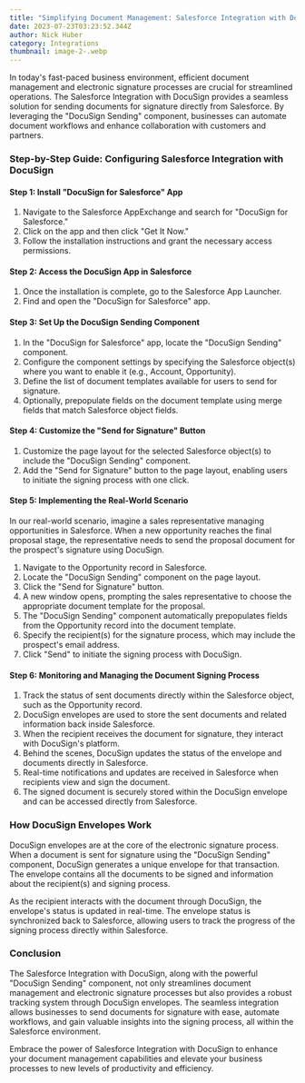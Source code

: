 ```yaml
---
title: "Simplifying Document Management: Salesforce Integration with DocuSign"
date: 2023-07-23T03:23:52.344Z
author: Nick Huber
category: Integrations
thumbnail: image-2-.webp
---
```

In today's fast-paced business environment, efficient document management and electronic signature processes are crucial for streamlined operations. The Salesforce Integration with DocuSign provides a seamless solution for sending documents for signature directly from Salesforce. By leveraging the "DocuSign Sending" component, businesses can automate document workflows and enhance collaboration with customers and partners.

### Step-by-Step Guide: Configuring Salesforce Integration with DocuSign

#### Step 1: Install "DocuSign for Salesforce" App

1. Navigate to the Salesforce AppExchange and search for "DocuSign for Salesforce."
2. Click on the app and then click "Get It Now."
3. Follow the installation instructions and grant the necessary access permissions.

#### Step 2: Access the DocuSign App in Salesforce

1. Once the installation is complete, go to the Salesforce App Launcher.
2. Find and open the "DocuSign for Salesforce" app.

#### Step 3: Set Up the DocuSign Sending Component

1. In the "DocuSign for Salesforce" app, locate the "DocuSign Sending" component.
2. Configure the component settings by specifying the Salesforce object(s) where you want to enable it (e.g., Account, Opportunity).
3. Define the list of document templates available for users to send for signature.
4. Optionally, prepopulate fields on the document template using merge fields that match Salesforce object fields.

#### Step 4: Customize the "Send for Signature" Button

1. Customize the page layout for the selected Salesforce object(s) to include the "DocuSign Sending" component.
2. Add the "Send for Signature" button to the page layout, enabling users to initiate the signing process with one click.

#### Step 5: Implementing the Real-World Scenario

In our real-world scenario, imagine a sales representative managing opportunities in Salesforce. When a new opportunity reaches the final proposal stage, the representative needs to send the proposal document for the prospect's signature using DocuSign.

1. Navigate to the Opportunity record in Salesforce.
2. Locate the "DocuSign Sending" component on the page layout.
3. Click the "Send for Signature" button.
4. A new window opens, prompting the sales representative to choose the appropriate document template for the proposal.
5. The "DocuSign Sending" component automatically prepopulates fields from the Opportunity record into the document template.
6. Specify the recipient(s) for the signature process, which may include the prospect's email address.
7. Click "Send" to initiate the signing process with DocuSign.

#### Step 6: Monitoring and Managing the Document Signing Process

1. Track the status of sent documents directly within the Salesforce object, such as the Opportunity record.
2. DocuSign envelopes are used to store the sent documents and related information back inside Salesforce.
3. When the recipient receives the document for signature, they interact with DocuSign's platform.
4. Behind the scenes, DocuSign updates the status of the envelope and documents directly in Salesforce.
5. Real-time notifications and updates are received in Salesforce when recipients view and sign the document.
6. The signed document is securely stored within the DocuSign envelope and can be accessed directly from Salesforce.

### How DocuSign Envelopes Work

DocuSign envelopes are at the core of the electronic signature process. When a document is sent for signature using the "DocuSign Sending" component, DocuSign generates a unique envelope for that transaction. The envelope contains all the documents to be signed and information about the recipient(s) and signing process.

As the recipient interacts with the document through DocuSign, the envelope's status is updated in real-time. The envelope status is synchronized back to Salesforce, allowing users to track the progress of the signing process directly within Salesforce.

### Conclusion

The Salesforce Integration with DocuSign, along with the powerful "DocuSign Sending" component, not only streamlines document management and electronic signature processes but also provides a robust tracking system through DocuSign envelopes. The seamless integration allows businesses to send documents for signature with ease, automate workflows, and gain valuable insights into the signing process, all within the Salesforce environment.

Embrace the power of Salesforce Integration with DocuSign to enhance your document management capabilities and elevate your business processes to new levels of productivity and efficiency.